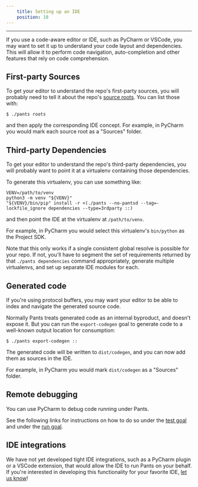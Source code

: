 ```yaml
---
    title: Setting up an IDE
    position: 10
---
```




---

If you use a code-aware editor or IDE, such as PyCharm or VSCode, you may want to set it up to understand your code layout and dependencies. This will allow it to perform code navigation, auto-completion and other features that rely on code comprehension.
## First-party Sources
To get your editor to understand the repo's first-party sources, you will probably need to tell it about the repo's [source roots](./key-concepts/source-roots.mdx). You can list those with:
```shell title="shell"
$ ./pants roots
```

and then apply the corresponding IDE concept. For example, in PyCharm you would mark each source root as a "Sources" folder.
## Third-party Dependencies
To get your editor to understand the repo's third-party dependencies, you will probably want to point it at a virtualenv containing those dependencies.

To generate this virtualenv, you can use something like:
```shell title="shell"
VENV=/path/to/venv
python3 -m venv "${VENV}"
"${VENV}/bin/pip" install -r <(./pants --no-pantsd --tag=-lockfile_ignore dependencies --type=3rdparty ::)
```

and then point the IDE at the virtualenv at `/path/to/venv`. 

For example, in PyCharm you would select this virtualenv's `bin/python` as the Project SDK.

Note that this only works if a single consistent global resolve is possible for your repo. If not, you'll have to segment the set of requirements returned by that `./pants dependencies` command appropriately, generate multiple virtualenvs, and set up separate IDE modules for each. 
## Generated code
If you're using protocol buffers, you may want your editor to be able to index and navigate the generated source code. 

Normally Pants treats generated code as an internal byproduct, and doesn't expose it. But you can run the `export-codegen` goal to generate code to a well-known output location for consumption:
```shell title="shell"
$ ./pants export-codegen ::
```

The generated code will be written to `dist/codegen`, and you can now add them as sources in the IDE.

For example, in PyCharm you would mark `dist/codegen` as a "Sources" folder. 
## Remote debugging
You can use PyCharm to debug code running under Pants. 

See the following links for instructions on how to do so under the [test goal](../python/goals/test.mdx) and under the [run goal](../python/goals/run.mdx).
## IDE integrations
We have not yet developed tight IDE integrations, such as a PyCharm plugin or a VSCode extension, that would allow the IDE to run Pants on your behalf. If you're interested in developing this functionality for your favorite IDE, [let us know](/community/members)!